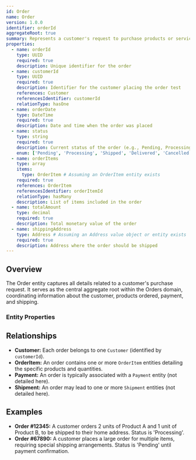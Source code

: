 ```yaml
---
id: Order
name: Order
version: 1.0.0
identifier: orderId
aggregateRoot: true
summary: Represents a customer's request to purchase products or services.
properties:
  - name: orderId
    type: UUID
    required: true
    description: Unique identifier for the order
  - name: customerId
    type: UUID
    required: true
    description: Identifier for the customer placing the order test
    references: Customer
    referencesIdentifier: customerId
    relationType: hasOne
  - name: orderDate
    type: DateTime
    required: true
    description: Date and time when the order was placed
  - name: status
    type: string
    required: true
    description: Current status of the order (e.g., Pending, Processing, Shipped, Delivered, Cancelled)
    enum: ['Pending', 'Processing', 'Shipped', 'Delivered', 'Cancelled']
  - name: orderItems
    type: array
    items:
      type: OrderItem # Assuming an OrderItem entity exists
    required: true
    references: OrderItem
    referencesIdentifier: orderItemId
    relationType: hasMany
    description: List of items included in the order
  - name: totalAmount
    type: decimal
    required: true
    description: Total monetary value of the order
  - name: shippingAddress
    type: Address # Assuming an Address value object or entity exists
    required: true
    description: Address where the order should be shipped
---
```


## Overview

The Order entity captures all details related to a customer's purchase request. It serves as the central aggregate root within the Orders domain, coordinating information about the customer, products ordered, payment, and shipping.

### Entity Properties
<EntityPropertiesTable />

## Relationships

*   **Customer:** Each order belongs to one `Customer` (identified by `customerId`).
*   **OrderItem:** An order contains one or more `OrderItem` entities detailing the specific products and quantities.
*   **Payment:** An order is typically associated with a `Payment` entity (not detailed here).
*   **Shipment:** An order may lead to one or more `Shipment` entities (not detailed here).

## Examples

*   **Order #12345:** A customer orders 2 units of Product A and 1 unit of Product B, to be shipped to their home address. Status is 'Processing'.
*   **Order #67890:** A customer places a large order for multiple items, requiring special shipping arrangements. Status is 'Pending' until payment confirmation.

